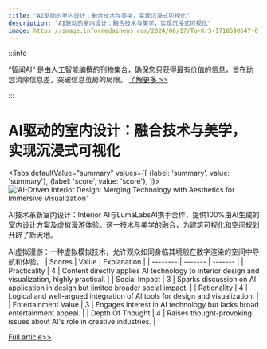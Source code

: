 ```yaml
---
title: "AI驱动的室内设计：融合技术与美学，实现沉浸式可视化"
description: "AI驱动的室内设计：融合技术与美学，实现沉浸式可视化"
image: https://image.informedainews.com/2024/06/17/To-Kr5-1718590647-0.jpg
---
```



:::info

“智闻AI“ 是由人工智能编撰的刊物集合，确保您只获得最有价值的信息，旨在助您消除信息差，突破信息茧房的局限。  [了解更多 >>](/)

:::

# AI驱动的室内设计：融合技术与美学，实现沉浸式可视化


<Tabs
	defaultValue="summary"
	values={[
	{label: 'summary', value: 'summary'},
	{label: 'score', value: 'score'},
]}>
<TabItem value="summary">
<img
  src="https://image.informedainews.com/2024/06/17/To-Kr5-1718590647-0.jpg"
  alt="'AI-Driven Interior Design: Merging Technology with Aesthetics for Immersive Visualization'"
/>



AI技术革新室内设计：Interior AI与LumaLabsAI携手合作，提供100%由AI生成的室内设计方案及虚拟漫游体验。这一技术与美学的融合，为建筑可视化和空间规划开辟了新天地。

AI虚拟漫游：一种虚拟模拟技术，允许观众如同身临其境般在数字渲染的空间中导航和体验。
</TabItem>
<TabItem value="score">
	| Scores     | Value   | Explanation |
	| -------- | ------- | ------- |
	| Practicality  | 4    | Content directly applies AI technology to interior design and visualization, highly practical.    |
	| Social Impact | 3     | Sparks discussion on AI application in design but limited broader social impact.    |
	| Rationality    | 4    | Logical and well-argued integration of AI tools for design and visualization.    |
	| Entertainment Value    | 3    | Engages interest in AI technology but lacks broad entertainment appeal.    |
	| Depth Of Thought    | 4    | Raises thought-provoking issues about AI's role in creative industries.    |
</TabItem>
</Tabs>

[Full article>>](https://x.com/levelsio/status/1801694185323368549)
